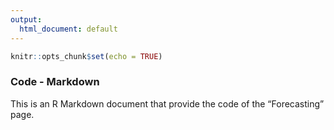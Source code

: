 ---
output:
  html_document: default
---

```{r setup, include=FALSE}
knitr::opts_chunk$set(echo = TRUE)

```

### Code - Markdown

This is an R Markdown document that provide the code of the "Forecasting" page.
```{r code = readLines("forecasting.R"),eval=FALSE}

```

